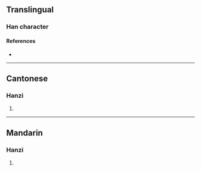 {{character info}}
==Translingual==

===Han character===
{{Han char|rn=85|rad=水|as=05|sn=9|four=|canj=EMR,XEMR|ids=⿱水石}}

====References====
* {{Han ref|kx=0613.040|dkj=17240|hdz=31576.070|uh=6CAF|ud=27823}}

----

==Cantonese==

===Hanzi===
{{yue-hanzi|jyut=[[zaat3]]|y=jaat3}}

# {{rfdef|yue|sort=水05}}

----

==Mandarin==

===Hanzi===
{{cmn-hanzi|pin=[[zá]] ([[za2]])|wg=tsa<sup>2</sup>}}

# {{rfdef|cmn|sort=水05}}